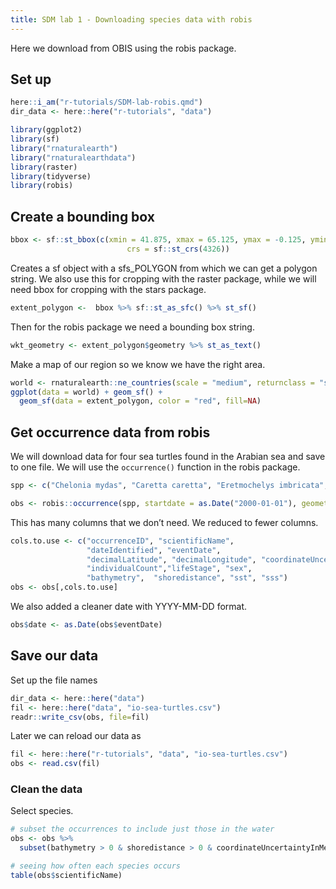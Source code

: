 ```yaml
---
title: SDM lab 1 - Downloading species data with robis
---
```


Here we download from OBIS using the robis package.

## Set up

```r
here::i_am("r-tutorials/SDM-lab-robis.qmd")
dir_data <- here::here("r-tutorials", "data")
```


```r
library(ggplot2)
library(sf)
library("rnaturalearth")
library("rnaturalearthdata")
library(raster)
library(tidyverse)
library(robis)
```

## Create a bounding box

```r
bbox <- sf::st_bbox(c(xmin = 41.875, xmax = 65.125, ymax = -0.125, ymin = 32.125), 
                          crs = sf::st_crs(4326))
```

Creates a sf object with a sfs_POLYGON from which we can get a polygon string. We also use this for cropping with the raster package, while we will need bbox for cropping with the stars package.
```r
extent_polygon <-  bbox %>% sf::st_as_sfc() %>% st_sf()
```

Then for the robis package we need a bounding box string.
```r
wkt_geometry <- extent_polygon$geometry %>% st_as_text()
```

Make a map of our region so we know we have the right area.
```r
world <- rnaturalearth::ne_countries(scale = "medium", returnclass = "sf")
ggplot(data = world) + geom_sf() +
  geom_sf(data = extent_polygon, color = "red", fill=NA)
```

## Get occurrence data from robis

We will download data for four sea turtles found in the Arabian sea and save to one file. We will use the `occurrence()` function in the robis package.

```r
spp <- c("Chelonia mydas", "Caretta caretta", "Eretmochelys imbricata", "Lepidochelys olivacea", "Natator depressus", "Dermochelys coriacea")

obs <- robis::occurrence(spp, startdate = as.Date("2000-01-01"), geometry = wkt_geometry)
```

This has many columns that we don't need. We reduced to fewer columns.
```r
cols.to.use <- c("occurrenceID", "scientificName", 
                 "dateIdentified", "eventDate", 
                 "decimalLatitude", "decimalLongitude", "coordinateUncertaintyInMeters",
                 "individualCount","lifeStage", "sex",
                 "bathymetry",  "shoredistance", "sst", "sss")
obs <- obs[,cols.to.use]
```

We also added a cleaner date with YYYY-MM-DD format.
```r
obs$date <- as.Date(obs$eventDate)
```

## Save our data

Set up the file names
```r
dir_data <- here::here("data")
fil <- here::here("data", "io-sea-turtles.csv")
readr::write_csv(obs, file=fil)
```

Later we can reload our data as
```r
fil <- here::here("r-tutorials", "data", "io-sea-turtles.csv")
obs <- read.csv(fil)
```


### Clean the data

Select species.
```r
# subset the occurrences to include just those in the water
obs <- obs %>% 
  subset(bathymetry > 0 & shoredistance > 0 & coordinateUncertaintyInMeters < 200)

# seeing how often each species occurs
table(obs$scientificName) 
```